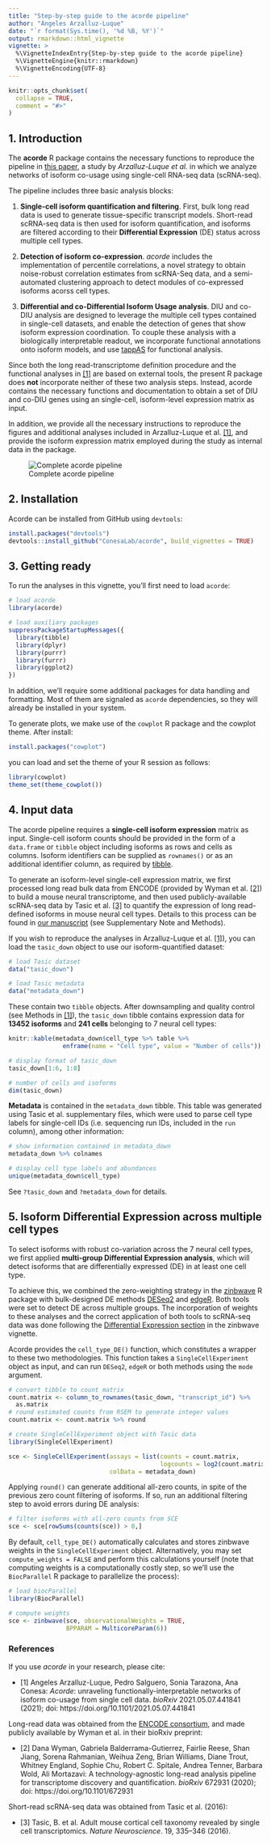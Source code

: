 ```yaml
---
title: "Step-by-step guide to the acorde pipeline"
author: "Ángeles Arzalluz-Luque"
date: "`r format(Sys.time(), '%d %B, %Y')`"
output: rmarkdown::html_vignette
vignette: >
  %\VignetteIndexEntry{Step-by-step guide to the acorde pipeline}
  %\VignetteEngine{knitr::rmarkdown}
  %\VignetteEncoding{UTF-8}
---
```


```r
knitr::opts_chunk$set(
  collapse = TRUE,
  comment = "#>"
)
```


## 1. Introduction

The **acorde** R package contains the necessary functions to reproduce the
pipeline in [this paper](https://www.biorxiv.org/content/10.1101/2021.05.07.441841v1),
a study by *Arzalluz-Luque et al.* in which we analyze networks of isoform co-usage
using single-cell RNA-seq data (scRNA-seq).

The pipeline includes three basic analysis blocks:

1. **Single-cell isoform quantification and filtering**. First, bulk long read data is 
used to generate tissue-specific transcript models. Short-read scRNA-seq data
is then used for isoform quantification, and isoforms are filtered according to
their **Differential Expression** (DE) status across multiple cell types. 

2. **Detection of isoform co-expression**. *acorde* includes the implementation 
of percentile correlations, a novel strategy to obtain noise-robust correlation
estimates from scRNA-Seq data, and a semi-automated clustering approach to detect
modules of co-expressed isoforms acorss cell types.

3. **Differential and co-Differential Isoform Usage analysis**. DIU and co-DIU
analysis are designed to leverage the multiple cell types contained in single-cell
datasets, and enable the detection of genes that show isoform expression 
coordination. To couple these analysis with a biologically interpretable readout,
we incorporate functional annotations onto isoform models, and use 
[tappAS](https://github.com/ConesaLab/tappAS) for functional analysis.

Since both the long read-transcriptome definition procedure and the 
functional analyses in [[1]](#1) are based on external tools, the present R 
package does **not** incorporate neither of these two analysis steps. Instead,
acorde contains the necessary functions and documentation to obtain a set of 
DIU and co-DIU genes using an single-cell, isoform-level expression matrix as 
input.

In addition, we provide all the necessary instructions to reproduce the figures 
and additional analyses included in Arzalluz-Luque et al. [[1]](#1), 
and provide the isoform expression matrix employed during the study as internal 
data in the package.

![Complete acorde pipeline](../images/acorde_pipeline-small.png)

## 2. Installation

Acorde can be installed from GitHub using `devtools`:

```r
install.packages("devtools")
devtools::install_github("ConesaLab/acorde", build_vignettes = TRUE)

```


## 3. Getting ready

To run the analyses in this vignette, you'll first need to load `acorde`:

```r
# load acorde
library(acorde)

# load auxiliary packages
suppressPackageStartupMessages({
  library(tibble)
  library(dplyr)
  library(purrr)
  library(furrr)
  library(ggplot2)
})
```

In addition, we'll require some additional packages for data 
handling and formatting. Most of them are signaled as `acorde` dependencies, 
so they will already be installed in your system.

To generate plots, we make use of the `cowplot` R package and the cowplot theme.
After install:

```r
install.packages("cowplot")
```

you can load and set the theme of your R session as follows:

```r
library(cowplot)
theme_set(theme_cowplot())
```



## 4. Input data

The acorde pipeline requires a **single-cell isoform expression** matrix as input.
Single-cell isoform counts should be provided in the form of a `data.frame` or 
`tibble` object including isoforms as rows and cells as columns. Isoform identifiers
can be supplied as `rownames()` or as an additional identifier column, as required
by [tibble](https://tibble.tidyverse.org/articles/tibble.html).

To generate an isoform-level single-cell expression matrix, we first processed long 
read bulk data from ENCODE (provided by Wyman et al. [[2]](#2)) to build a mouse 
neural transcriptome, and then used publicly-available scRNA-seq data by Tasic 
et al. [[3]](#3) to quantify the expression of long read-defined isoforms in mouse 
neural cell types. Details to this process can be found in [our manuscript](https://www.biorxiv.org/content/10.1101/2021.05.07.441841v1) 
(see Supplementary Note and Methods).

If you wish to reproduce the analyses in Arzalluz-Luque et al. [[1]](#1)), you can load the
`tasic_down` object to use our isoform-quantified dataset:

```r
# load Tasic dataset
data("tasic_down")

# load Tasic metadata
data("metadata_down")
```

These contain two `tibble` objects. After downsampling and quality control
(see Methods in [[1]](#1)), the `tasic_down` tibble contains expression data 
for **13452 isoforms** and **241 cells** belonging to 7 neural cell types:

```r
knitr::kable(metadata_down$cell_type %>% table %>% 
               enframe(name = "Cell type", value = "Number of cells"))
```

```r
# display format of tasic_down
tasic_down[1:6, 1:8]

# number of cells and isoforms
dim(tasic_down)

```

**Metadata** is contained in the `metadata_down` tibble. This table was generated 
using Tasic et al. supplementary files, which were used to parse cell type labels for 
single-cell IDs (i.e. sequencing run IDs, included in the `run` column), among 
other information:

```r
# show information contained in metadata_down
metadata_down %>% colnames

# display cell type labels and abundances
unique(metadata_down$cell_type)
```

See `?tasic_down` and `?metadata_down` for details.

## 5. Isoform Differential Expression across multiple cell types

To select isoforms with robust co-variation across the 7 neural cell types, 
we first applied **multi-group Differential Expression analysis**, which will
detect isoforms that are differentially expressed (DE) in at least one cell type.

To achieve this, we combined the zero-weighting strategy in the [zinbwave](https://bioconductor.org/packages/release/bioc/vignettes/zinbwave/inst/doc/intro.html) 
R package with bulk-designed DE methods [DESeq2](https://bioconductor.org/packages/release/bioc/vignettes/DESeq2/inst/doc/DESeq2.html) 
and [edgeR](https://bioconductor.org/packages/release/bioc/vignettes/edgeR/inst/doc/edgeRUsersGuide.pdf).
Both tools were set to detect DE across multiple groups. The incorporation of 
weights to these analyses and the correct application of both tools to scRNA-seq 
data was done following the 
[Differential Expression section](https://bioconductor.org/packages/release/bioc/vignettes/zinbwave/inst/doc/intro.html#differential-expression) 
in the zinbwave vignette. 

Acorde provides the `cell_type_DE()` function, which constitutes a wrapper to 
these two methodologies. This function takes a `SingleCellExperiment` object
as input, and can run `DESeq2`, `edgeR` or both methods using the `mode` argument.

```r
# convert tibble to count matrix
count.matrix <- column_to_rownames(tasic_down, "transcript_id") %>% 
  as.matrix
# round estimated counts from RSEM to generate integer values
count.matrix <- count.matrix %>% round

# create SingleCellExperiment object with Tasic data
library(SingleCellExperiment)

sce <- SingleCellExperiment(assays = list(counts = count.matrix, 
                                          logcounts = log2(count.matrix + 1)),
                            colData = metadata_down)
```

Applying `round()` can generate additional all-zero counts, in spite of the
previous zero count filtering of isoforms. If so, run an additional filtering
step to avoid errors during DE analysis:

```r
# filter isoforms with all-zero counts from SCE
sce <- sce[rowSums(counts(sce)) > 0,]
```

By default, `cell_type_DE()` automatically calculates and stores zinbwave weights in the
`SingleCellExperiment` object. Alternatively, you may set `compute_weights = FALSE`
and perform this calculations yourself (note that computing weights is a 
computationally costly step, so we'll use the `BiocParallel` R package to 
parallelize the process):

```r
# load biocParallel
library(BiocParallel)

# compute weights
sce <- zinbwave(sce, observationalWeights = TRUE, 
                BPPARAM = MulticoreParam(6))
```



### References

If you use *acorde* in your research, please cite:

- <a id="1">[1]</a>
Angeles Arzalluz-Luque, Pedro Salguero, Sonia Tarazona, Ana Conesa:
*Acorde*: unraveling functionally-interpretable networks of isoform co-usage 
from single cell data. *bioRxiv* 2021.05.07.441841 (2021); 
doi: https://doi.org/10.1101/2021.05.07.441841


Long-read data was obtained from the [ENCODE consortium](http://encodeproject.org/),
and made publicly available by Wyman et al. in their bioRxiv preprint:

- <a id="2">[2]</a>
Dana Wyman, Gabriela Balderrama-Gutierrez, Fairlie Reese, 
Shan Jiang, Sorena Rahmanian, Weihua Zeng, Brian Williams, Diane Trout, Whitney 
England, Sophie Chu, Robert C. Spitale, Andrea Tenner, Barbara Wold, Ali Mortazavi:
A technology-agnostic long-read analysis pipeline for transcriptome discovery 
and quantification. *bioRxiv* 672931 (2020); doi: https://doi.org/10.1101/672931 

Short-read scRNA-seq data was obtained from Tasic et al. (2016): 

- <a id="3">[3]</a>
Tasic, B. et al. Adult mouse cortical cell taxonomy revealed by single cell 
transcriptomics. *Nature Neuroscience*. 19, 335–346 (2016).
